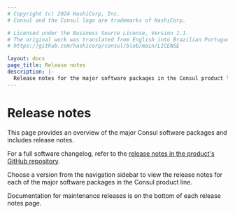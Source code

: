 ```yaml
---
# Copyright (c) 2024 HashiCorp, Inc.
# Consul and the Consul logo are trademarks of HashiCorp.

# Licensed under the Business Source License, Version 1.1.
# The original work was translated from English into Brazilian Portuguese.
# https://github.com/hashicorp/consul/blob/main/LICENSE

layout: docs
page_title: Release notes
description: |-
  Release notes for the major software packages in the Consul product line.
---
```


# Release notes

This page provides an overview of the major Consul software packages and includes release notes.

For a full software changelog, refer to the [release notes in the product's GitHub repository](https://github.com/hashicorp/consul/releases).

Choose a version from the navigation sidebar to view the release notes for each of the major software packages in the Consul product line.

Documentation for maintenance releases is on the bottom of each release notes page.
